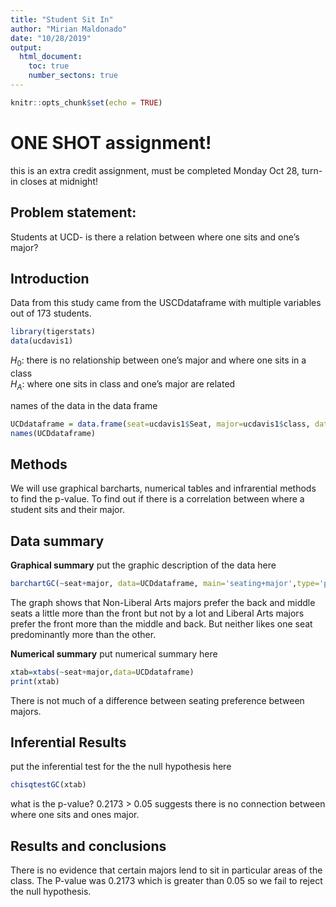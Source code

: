 ---
title: "Student Sit In"
author: "Mirian Maldonado"
date: "10/28/2019"
output: 
  html_document:
    toc: true
    number_sectons: true
---

```{r setup, include=FALSE}
knitr::opts_chunk$set(echo = TRUE)
```

# ONE SHOT assignment!
this is an extra credit assignment, must be completed Monday Oct 28, turn-in closes at midnight!

## Problem statement: 
Students at UCD- is there a relation between where one sits and one's major? 

## Introduction  

<!-- where is the data found?  Is this an experiment or an observational study?  !-->

Data from this study came from the USCDdataframe with multiple variables out of 173 students.



```{r include=FALSE, echo=FALSE}
library(tigerstats)
data(ucdavis1)

```

$H_0$: there is no relationship between one's major and where one sits in a class   
$H_A$: where one sits in class and one's major are related  

<!-- Get the data: !-->

names of the data in the data frame

```{r echo=FALSE}
UCDdataframe = data.frame(seat=ucdavis1$Seat, major=ucdavis1$class, data=ucdavis1)
names(UCDdataframe)
```
## Methods

<!--  describe analysis methods here 
what are the variable types, and indicate gaphical, numerical, and inferential methods appropriate
for this question  !--> 

We will use graphical barcharts, numerical tables and infrarential methods to find the p-value. To find out if there is a correlation between where a student sits and their major. 


## Data summary

**Graphical summary**
put the graphic description of the data here

```{r} 
barchartGC(~seat+major, data=UCDdataframe, main='seating+major',type='percent',xlab='seat')
```

The graph shows that Non-Liberal Arts majors prefer the back and middle seats a little more than the front but not by a lot and Liberal Arts majors prefer the front more than the middle and back. But neither likes one seat predominantly more than the other.


**Numerical summary**
put numerical summary here

```{r}
xtab=xtabs(~seat+major,data=UCDdataframe) 
print(xtab)
```

There is not much of a difference between seating preference between majors.

## Inferential Results
put the inferential test for the the null hypothesis here

```{r}
chisqtestGC(xtab)
```
 
what is the p-value? 0.2173 > 0.05 suggests there is no connection between where one sits and ones major.

## Results and conclusions

<!-- explain-- is there evidence that certain majors tend to sit in particular areas of the class?  Can the results of this test be generalized to all majors in all universities? !-->

There is no evidence that certain majors lend to sit in particular areas of the class. The P-value was 0.2173 which is greater than 0.05 so we fail to reject the null hypothesis.

<!--
push results to your github account, turn in the URL

--OR--

If you did not fork my repo to your github account,
create a repository in your github account for this project, get the URL for that repo and 
(in the terminal window..)

$git remote add origin URL_of_your_github_repo
$git push -u origin master

!-->